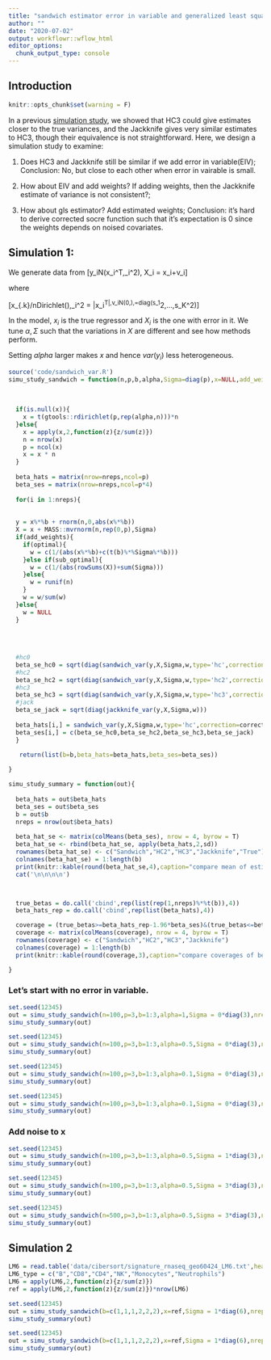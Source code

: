 ```yaml
---
title: "sandwich estimator error in variable and generalized least square"
author: ""
date: "2020-07-02"
output: workflowr::wflow_html
editor_options:
  chunk_output_type: console
---
```


## Introduction

```r
knitr::opts_chunk$set(warning = F)
```


In a previous [simulation study](sandwich_error.html), we showed that HC3 could give estimates closer to the true variances, and the Jackknife gives very similar estimates to HC3, though their equivalence is not straightforward. Here, we design a simulation study to examine: 

1. Does HC3 and Jackknife still be similar if we add error in variable(EIV); Conclusion: No, but close to each other when error in vairable is small.

2. How about EIV and add weights? If adding weights, then the Jackknife estimate of variance is not consistent?; 

3. How about gls estimator? Add estimated weights; Conclusion: it's hard to derive corrected socre function such that it's expectation is 0 since the weights depends on noised covariates.


## Simulation 1:

We generate data from \[y_i\sim N(x_i^T\beta,\sigma_i^2),  X_i = x_i+v_i\] 

where 

\[x_{.k}/n\sim Dirichlet(\alpha),\sigma_i^2 = |x_i^T\beta|,v_i\sim N(0,\Sigma),\Sigma=diag(s_1^2,...,s_K^2)\]

In the model, $x_i$ is the true regressor and $X_i$ is the one with error in it. We tune $\alpha,\Sigma$ such that the variations in $X$ are different and see how methods perform.

Setting $alpha$ larger makes $x$ and hence $var(y_i)$ less heterogeneous. 

```r
source('code/sandwich_var.R')
simu_study_sandwich = function(n,p,b,alpha,Sigma=diag(p),x=NULL,add_weights=FALSE,sub_optimal=FALSE,optimal=FALSE,correction = TRUE,nreps=100,res.var=FALSE){
  
  
  
  if(is.null(x)){
    x = t(gtools::rdirichlet(p,rep(alpha,n)))*n
  }else{
    x = apply(x,2,function(z){z/sum(z)})
    n = nrow(x)
    p = ncol(x)
    x = x * n
  }
  
  beta_hats = matrix(nrow=nreps,ncol=p)
  beta_ses = matrix(nrow=nreps,ncol=p*4)
  
  for(i in 1:nreps){
  
  
  y = x%*%b + rnorm(n,0,abs(x%*%b))
  X = x + MASS::mvrnorm(n,rep(0,p),Sigma)
  if(add_weights){
    if(optimal){
      w = c(1/(abs(x%*%b)+c(t(b)%*%Sigma%*%b)))
    }else if(sub_optimal){
      w = c(1/(abs(rowSums(X))+sum(Sigma)))
    }else{
      w = runif(n)
    }
    w = w/sum(w)
  }else{
    w = NULL
  }
  
  
  
  
  #hc0
  beta_se_hc0 = sqrt(diag(sandwich_var(y,X,Sigma,w,type='hc',correction=correction,res.var=res.var)$asyV))
  #hc2
  beta_se_hc2 = sqrt(diag(sandwich_var(y,X,Sigma,w,type='hc2',correction=correction,res.var=res.var)$asyV))
  #hc3
  beta_se_hc3 = sqrt(diag(sandwich_var(y,X,Sigma,w,type='hc3',correction=correction,res.var=res.var)$asyV))
  #jack
  beta_se_jack = sqrt(diag(jackknife_var(y,X,Sigma,w)))
  
  beta_hats[i,] = sandwich_var(y,X,Sigma,w,type='hc',correction=correction)$b_hat
  beta_ses[i,] = c(beta_se_hc0,beta_se_hc2,beta_se_hc3,beta_se_jack)
  }

   return(list(b=b,beta_hats=beta_hats,beta_ses=beta_ses))
  
}

simu_study_summary = function(out){
  
  beta_hats = out$beta_hats
  beta_ses = out$beta_ses
  b = out$b
  nreps = nrow(out$beta_hats)
  
  beta_hat_se <- matrix(colMeans(beta_ses), nrow = 4, byrow = T)
  beta_hat_se <- rbind(beta_hat_se, apply(beta_hats,2,sd))
  rownames(beta_hat_se) <- c("Sandwich","HC2","HC3","Jackknife","True")
  colnames(beta_hat_se) = 1:length(b)
  print(knitr::kable(round(beta_hat_se,4),caption="compare mean of estiamated variance"))
  cat('\n\n\n\n')



  true_betas = do.call('cbind',rep(list(rep(1,nreps)%*%t(b)),4))
  beta_hats_rep = do.call('cbind',rep(list(beta_hats),4))

  coverage = (true_betas>=beta_hats_rep-1.96*beta_ses)&(true_betas<=beta_hats_rep+1.96*beta_ses)
  coverage <- matrix(colMeans(coverage), nrow = 4, byrow = T)
  rownames(coverage) <- c("Sandwich","HC2","HC3","Jackknife")
  colnames(coverage) = 1:length(b)
  print(knitr::kable(round(coverage,3),caption="compare coverages of beta"))

}

```

### Let's start with no error in variable.

```r
set.seed(12345)
out = simu_study_sandwich(n=100,p=3,b=1:3,alpha=1,Sigma = 0*diag(3),nreps = 100,correction = F)
simu_study_summary(out)
```

```r
set.seed(12345)
out = simu_study_sandwich(n=100,p=3,b=1:3,alpha=0.5,Sigma = 0*diag(3),nreps = 100,correction = F)
simu_study_summary(out)
```


```r
set.seed(12345)
out = simu_study_sandwich(n=100,p=3,b=1:3,alpha=0.1,Sigma = 0*diag(3),nreps = 100,correction = F)
simu_study_summary(out)
```

```r
set.seed(12345)
out = simu_study_sandwich(n=100,p=3,b=1:3,alpha=0.1,Sigma = 0*diag(3),nreps = 100,correction = F,add_weights = T,sub_optimal = T)
simu_study_summary(out)
```


### Add noise to x

```r
set.seed(12345)
out = simu_study_sandwich(n=100,p=3,b=1:3,alpha=0.5,Sigma = 1*diag(3),nreps = 100,correction = F)
simu_study_summary(out)
```

```r
set.seed(12345)
out = simu_study_sandwich(n=100,p=3,b=1:3,alpha=0.5,Sigma = 3*diag(3),nreps = 100,correction = T,add_weights = T,sub_optimal = T)
simu_study_summary(out)
```

```r
set.seed(12345)
out = simu_study_sandwich(n=500,p=3,b=1:3,alpha=0.5,Sigma = 3*diag(3),nreps = 100,correction = T,add_weights = T,sub_optimal = T)
simu_study_summary(out)
```

## Simulation 2

```r
LM6 = read.table('data/cibersort/signature_rnaseq_geo60424_LM6.txt',header = TRUE,sep='\t',row.names = 1)
LM6_type = c("B","CD8","CD4","NK","Monocytes","Neutrophils")
LM6 = apply(LM6,2,function(z){z/sum(z)})
ref = apply(LM6,2,function(z){z/sum(z)})*nrow(LM6)
```


```r
set.seed(12345)
out = simu_study_sandwich(b=c(1,1,1,2,2,2),x=ref,Sigma = 1*diag(6),nreps = 100,correction = F)
simu_study_summary(out)
```


```r
set.seed(12345)
out = simu_study_sandwich(b=c(1,1,1,2,2,2),x=ref,Sigma = 1*diag(6),nreps = 100,correction = F,add_weights = T,sub_optimal = T)
simu_study_summary(out)
```
